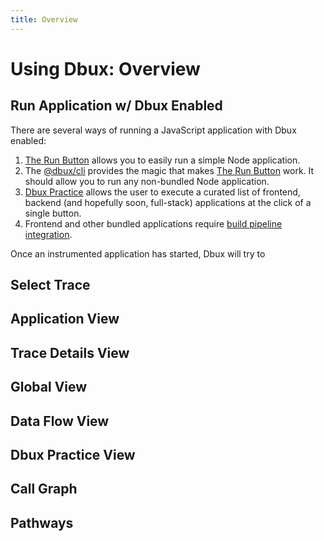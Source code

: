 ```yaml
---
title: Overview
---
```

# Using Dbux: Overview


<!-- NOTE: we want a TOC on the side, but not inline. -->
<!-- see https://docusaurus.io/docs/markdown-features/inline-toc -->
<div style={{display: 'none'}}>
  <TOCInline toc={toc} />
</div>

## Run Application w/ Dbux Enabled

There are several ways of running a JavaScript application with Dbux enabled:

1. [The Run Button](../getting-started/the-run-button) allows you to easily run a simple Node application.
3. The [@dbux/cli](../tools-and-configuration/dbux-cli) provides the magic that makes [The Run Button](../getting-started/the-run-button) work. It should allow you to run any non-bundled Node application.
2. [Dbux Practice](../dbux-practice) allows the user to execute a curated list of frontend, backend (and hopefully soon, full-stack) applications at the click of a single button.
4. Frontend and other bundled applications require [build pipeline integration](../tools-and-configuration/build-pipeline-integration).

Once an instrumented application has started, Dbux will try to 

<!-- (given the network queue is not starved) -->

## Select Trace

## Application View

## Trace Details View

## Global View

## Data Flow View

## Dbux Practice View

## Call Graph

## Pathways

